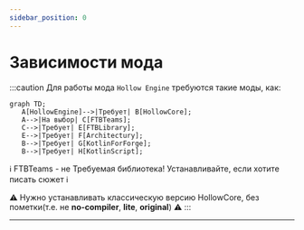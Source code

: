```yaml
---
sidebar_position: 0
---
```


# Зависимости мода

:::caution Для работы мода `Hollow Engine` требуются такие моды, как:
```mermaid 
graph TD;
   A[HollowEngine]-->|Требует| B[HollowCore];
   A-->|На выбор| C[FTBTeams];
   C-->|Требует| E[FTBLibrary];
   E-->|Требует| F[Architectury];
   B-->|Требует| G[KotlinForForge];
   B-->|Требует| H[KotlinScript];
```
ℹ️ FTBTeams - не Требуемая библиотека! Устанавливайте, если хотите писать сюжет ℹ️

⚠️ Нужно устанавливать классическую версию HollowCore, без пометки(т.е. не **no-compiler**, **lite**, **original**) ⚠️
:::

---
 
